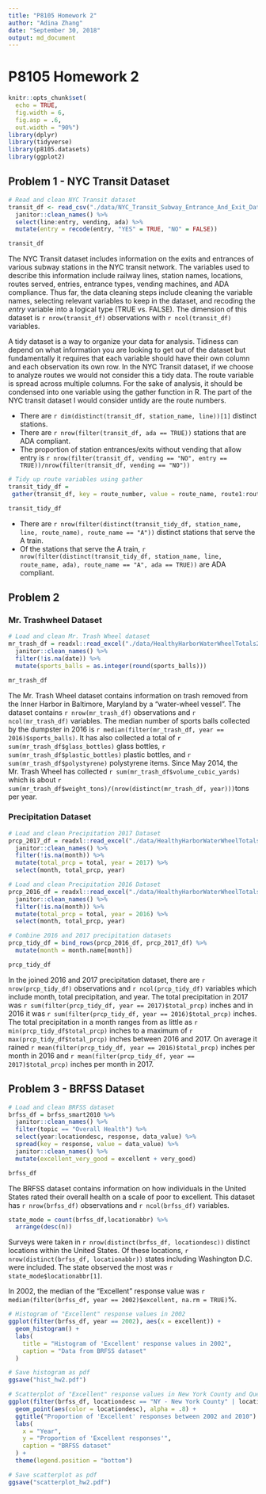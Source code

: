 ```yaml
---
title: "P8105 Homework 2"
author: "Adina Zhang"
date: "September 30, 2018"
output: md_document
---
```


# P8105 Homework 2

```r
knitr::opts_chunk$set(
  echo = TRUE, 
  fig.width = 6,
  fig.asp = .6,
  out.width = "90%")
library(dplyr)
library(tidyverse)
library(p8105.datasets)
library(ggplot2)
```

## Problem 1 - NYC Transit Dataset

```r
# Read and clean NYC Transit dataset
transit_df <- read_csv("./data/NYC_Transit_Subway_Entrance_And_Exit_Data.csv") %>% 
  janitor::clean_names() %>% 
  select(line:entry, vending, ada) %>% 
  mutate(entry = recode(entry, "YES" = TRUE, "NO" = FALSE))

transit_df
```

The NYC Transit dataset includes information on the exits and entrances of various subway stations in the NYC transit network. The variables used to describe this information include railway lines, station names, locations, routes served, entries, entrance types, vending machines, and ADA compliance. Thus far, the data cleaning steps include cleaning the variable names, selecting relevant variables to keep in the dataset, and recoding the *entry* variable into a logical type (TRUE vs. FALSE). The dimension of this dataset is `r nrow(transit_df)` observations with `r ncol(transit_df)` variables.  
  
A tidy dataset is a way to organize your data for analysis. Tidiness can depend on what information you are looking to get out of the dataset but fundamentally it requires that each variable should have their own column and each observation its own row. In the NYC Transit dataset, if we choose to analyze routes we would not consider this a tidy data. The route variable is spread across multiple columns. For the sake of analysis, it should be condensed into one variable using the gather function in R. The part of the NYC transit dataset I would consider untidy are the route numbers.

* There are `r dim(distinct(transit_df, station_name, line))[1]` distinct stations.  
* There are `r nrow(filter(transit_df, ada == TRUE))` stations that are ADA compliant.  
* The proportion of station entrances/exits without vending that allow entry is `r nrow(filter(transit_df, vending == "NO", entry == TRUE))/nrow(filter(transit_df, vending == "NO"))`

```r
# Tidy up route variables using gather
transit_tidy_df = 
 gather(transit_df, key = route_number, value = route_name, route1:route11)

transit_tidy_df
```

* There are `r nrow(filter(distinct(transit_tidy_df, station_name, line, route_name), route_name == "A"))` distinct stations that serve the A train.
* Of the stations that serve the A train, `r nrow(filter(distinct(transit_tidy_df, station_name, line, route_name, ada), route_name == "A", ada == TRUE))` are ADA compliant.  

## Problem 2

### Mr. Trashwheel Dataset

```r
# Load and clean Mr. Trash Wheel dataset
mr_trash_df = readxl::read_excel("./data/HealthyHarborWaterWheelTotals2018-7-28.xlsx", range = cellranger::cell_cols("A:N")) %>% 
  janitor::clean_names() %>% 
  filter(!is.na(date)) %>% 
  mutate(sports_balls = as.integer(round(sports_balls)))

mr_trash_df
```

The Mr. Trash Wheel dataset contains information on trash removed from the Inner Harbor in Baltimore, Maryland by a "water-wheel vessel". The dataset contains `r nrow(mr_trash_df)` observations and `r ncol(mr_trash_df)` variables. The median number of sports balls collected by the dumpster in 2016 is `r median(filter(mr_trash_df, year == 2016)$sports_balls)`. It has also collected a total of `r sum(mr_trash_df$glass_bottles)` glass bottles, `r sum(mr_trash_df$plastic_bottles)` plastic bottles, and `r sum(mr_trash_df$polystyrene)` polystyrene items. Since May 2014, the Mr. Trash Wheel has collected `r sum(mr_trash_df$volume_cubic_yards)` which is about `r sum(mr_trash_df$weight_tons)/(nrow(distinct(mr_trash_df, year)))`tons per year.

### Precipitation Dataset

```r
# Load and clean Precipitation 2017 Dataset
prcp_2017_df = readxl::read_excel("./data/HealthyHarborWaterWheelTotals2018-7-28.xlsx", sheet = "2017 Precipitation", skip = 1) %>% 
  janitor::clean_names() %>% 
  filter(!is.na(month)) %>% 
  mutate(total_prcp = total, year = 2017) %>% 
  select(month, total_prcp, year)

# Load and clean Precipitation 2016 Dataset
prcp_2016_df = readxl::read_excel("./data/HealthyHarborWaterWheelTotals2018-7-28.xlsx", sheet = "2016 Precipitation", skip = 1) %>% 
  janitor::clean_names() %>% 
  filter(!is.na(month)) %>% 
  mutate(total_prcp = total, year = 2016) %>% 
  select(month, total_prcp, year)

# Combine 2016 and 2017 precipitation datasets
prcp_tidy_df = bind_rows(prcp_2016_df, prcp_2017_df) %>% 
  mutate(month = month.name[month])

prcp_tidy_df
```

In the joined 2016 and 2017 precipitation dataset, there are `r nrow(prcp_tidy_df)` observations and `r ncol(prcp_tidy_df)` variables which include month, total precipitation, and year. The total precipitation in 2017 was `r sum(filter(prcp_tidy_df, year == 2017)$total_prcp)` inches and in 2016 it was `r sum(filter(prcp_tidy_df, year == 2016)$total_prcp)` inches. The total precipitation in a month ranges from as little as `r min(prcp_tidy_df$total_prcp)` inches to a maximum of `r max(prcp_tidy_df$total_prcp)` inches between 2016 and 2017. On average it rained `r mean(filter(prcp_tidy_df, year == 2016)$total_prcp)` inches per month in 2016 and `r mean(filter(prcp_tidy_df, year == 2017)$total_prcp)` inches per month in 2017.

## Problem 3 - BRFSS Dataset

```r
# Load and clean BRFSS dataset
brfss_df = brfss_smart2010 %>% 
  janitor::clean_names() %>% 
  filter(topic == "Overall Health") %>% 
  select(year:locationdesc, response, data_value) %>% 
  spread(key = response, value = data_value) %>% 
  janitor::clean_names() %>% 
  mutate(excellent_very_good = excellent + very_good)

brfss_df
```

The BRFSS dataset contains information on how individuals in the United States rated their overall health on a scale of poor to excellent. This dataset has `r nrow(brfss_df)` observations and `r ncol(brfss_df)` variables.  

```r
state_mode = count(brfss_df,locationabbr) %>%
  arrange(desc(n))
```

Surveys were taken in `r nrow(distinct(brfss_df, locationdesc))` distinct locations within the United States. Of these locations, `r nrow(distinct(brfss_df, locationabbr))` states including Washington D.C. were included. The state observed the most was `r state_mode$locationabbr[1]`.  

In 2002, the median of the "Excellent" response value was `r median(filter(brfss_df, year == 2002)$excellent, na.rm = TRUE)`%. 

```r
# Histogram of "Excellent" response values in 2002
ggplot(filter(brfss_df, year == 2002), aes(x = excellent)) + 
  geom_histogram() +
  labs(
    title = "Histogram of 'Excellent' response values in 2002", 
    caption = "Data from BRFSS dataset"
  ) 

# Save histogram as pdf
ggsave("hist_hw2.pdf")

# Scatterplot of "Excellent" response values in New York County and Queens County from 2002 to 2010
ggplot(filter(brfss_df, locationdesc == "NY - New York County" | locationdesc == "NY - Queens County"), aes(x = year, y = excellent)) + 
  geom_point(aes(color = locationdesc), alpha = .8) + 
  ggtitle("Proportion of 'Excellent' responses between 2002 and 2010") + 
  labs(
    x = "Year", 
    y = "Proportion of 'Excellent responses'",
    caption = "BRFSS dataset"
  ) + 
  theme(legend.position = "bottom")

# Save scatterplot as pdf
ggsave("scatterplot_hw2.pdf")

```

